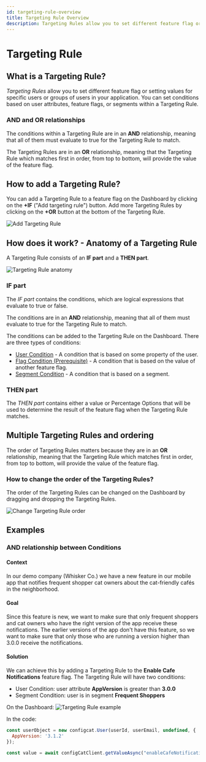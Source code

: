 ```yaml
---
id: targeting-rule-overview
title: Targeting Rule Overview
description: Targeting Rules allow you to set different feature flag or setting values for specific users or groups of users in your application.
---
```


# Targeting Rule

## What is a Targeting Rule?

*Targeting Rules* allow you to set different feature flag or setting values for specific users or groups of users in your application. You can set conditions based on user attributes, feature flags, or segments within a Targeting Rule.

### AND and OR relationships

The conditions within a Targeting Rule are in an **AND** relationship, meaning that all of them must evaluate to true for the Targeting Rule to match.

The Targeting Rules are in an **OR** relationship, meaning that the Targeting Rule which matches first in order, from top to bottom, will provide the value of the feature flag.

## How to add a Targeting Rule?

You can add a Targeting Rule to a feature flag on the Dashboard by clicking on the **+IF** ("Add targeting rule") button. Add more Targeting Rules by clicking on the **+OR** button at the bottom of the Targeting Rule.

![Add Targeting Rule](/assets/targeting/targeting-rule/add-rule.png)

## How does it work? - Anatomy of a Targeting Rule

A Targeting Rule consists of an **IF part** and a **THEN part**.

![Targeting Rule anatomy](/assets/targeting/targeting-rule/targeting-rule.png)

### IF part

The *IF part* contains the conditions, which are logical expressions that evaluate to true or false.

The conditions are in an **AND** relationship, meaning that all of them must evaluate to true for the Targeting Rule to match.

The conditions can be added to the Targeting Rule on the Dashboard. There are three types of conditions:
- [User Condition](../user-condition) - A condition that is based on some property of the user.
- [Flag Condition (Prerequisite)](../flag-condition) - A condition that is based on the value of another feature flag.
- [Segment Condition](../segment-condition) - A condition that is based on a segment.

### THEN part

The *THEN part* contains either a value or Percentage Options that will be used to determine the result of the feature flag when the Targeting Rule matches.

## Multiple Targeting Rules and ordering
The order of Targeting Rules matters because they are in an **OR** relationship, meaning that the Targeting Rule which matches first in order, from top to bottom, will provide the value of the feature flag.

### How to change the order of the Targeting Rules?

The order of the Targeting Rules can be changed on the Dashboard by dragging and dropping the Targeting Rules.

![Change Targeting Rule order](/assets/targeting/targeting-rule/reorder.png)

## Examples

### AND relationship between Conditions

#### Context
In our demo company (Whisker Co.) we have a new feature in our mobile app that notifies frequent shopper cat owners about the cat-friendly cafés in the neighborhood. 

#### Goal
Since this feature is new, we want to make sure that only frequent shoppers and cat owners who have the right version of the app receive these notifications. The earlier versions of the app don't have this feature, so we want to make sure that only those who are running a version higher than 3.0.0 receive the notifications.

#### Solution
We can achieve this by adding a Targeting Rule to the **Enable Cafe Notifications** feature flag. The Targeting Rule will have two conditions:
- User Condition: user attribute **AppVersion** is greater than **3.0.0**
- Segment Condition: user is in segment **Frequent Shoppers**

On the Dashboard:
![Targeting Rule example](/assets/targeting/targeting-rule/and-example.png)

In the code:
```js
const userObject = new configcat.User(userId, userEmail, undefined, {
  AppVersion: '3.1.2'
});

const value = await configCatClient.getValueAsync("enableCafeNotifications", false, userObject);
```